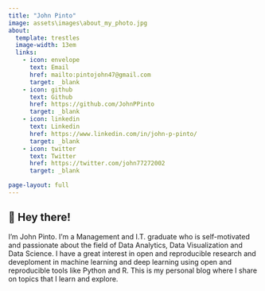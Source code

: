 ```yaml
---
title: "John Pinto"
image: assets\images\about_my_photo.jpg
about: 
  template: trestles
  image-width: 13em
  links: 
    - icon: envelope
      text: Email
      href: mailto:pintojohn47@gmail.com
      target: _blank
    - icon: github
      text: Github
      href: https://github.com/JohnPPinto
      target: _blank
    - icon: linkedin
      text: Linkedin
      href: https://www.linkedin.com/in/john-p-pinto/
      target: _blank
    - icon: twitter
      text: Twitter
      href: https://twitter.com/john77272002
      target: _blank

page-layout: full
---
```

::: {.grid}

:::{.g-col-12 .g-col-md-12}
# 👋 Hey there!

:::{.lead}
I'm John Pinto. I'm a Management and I.T. graduate who is self-motivated and passionate about the field of Data Analytics, Data Visualization and Data Science. I have a great interest in open and reproducible research and deveploment in machine learning and deep learning using open and reproducible tools like Python and R. This is my personal blog where I share on topics that I learn and explore.
:::

:::

:::